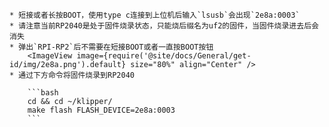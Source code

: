 


    * 短接或者长按BOOT，使用type c连接到上位机后输入`lsusb`会出现`2e8a:0003` 
    * 请注意当前RP2040是处于固件烧录状态，只能烧后缀名为uf2的固件，当固件烧录进去后会消失
    * 弹出`RPI-RP2`后不需要在短接BOOT或者一直按BOOT按钮
        <ImageView image={require('@site/docs/General/get-id/img/2e8a.png').default} size="80%" align="Center" /> 
    * 通过下方命令将固件烧录到RP2040

        ```bash
        cd && cd ~/klipper/
        make flash FLASH_DEVICE=2e8a:0003
        ```